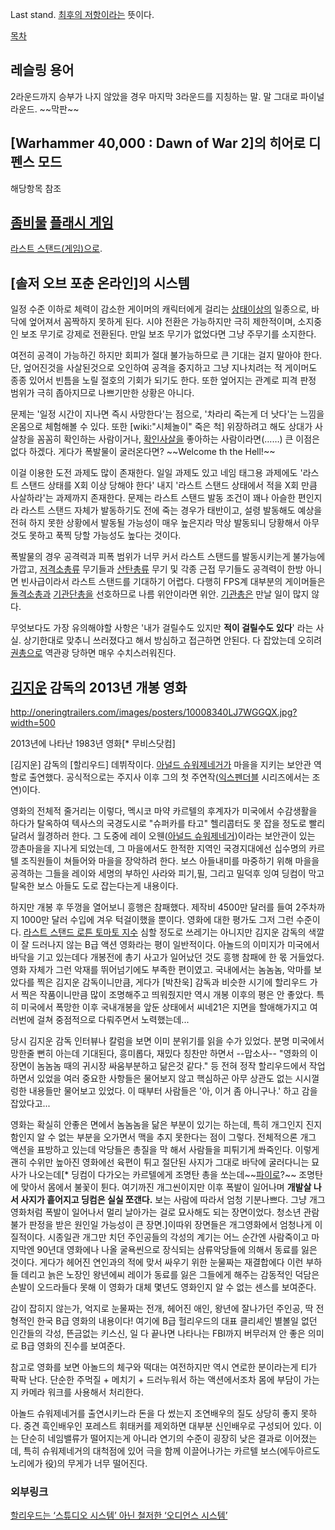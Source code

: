Last stand. [[최후의 저항]]이라는 뜻이다.

[[목차]]

== 레슬링 용어 ==
2라운드까지 승부가 나지 않았을 경우 마지막 3라운드를 지칭하는 말. 말 그대로 파이널 라운드. ~~막판~~

== [Warhammer 40,000 : Dawn of War 2]의 히어로 디펜스 모드 ==
해당항목 참조

== [[좀비]]물 [[플래시 게임]] ==
[[라스트 스탠드(게임)]]으로.

== [솔저 오브 포춘 온라인]의 시스템 ==
일정 수준 이하로 체력이 감소한 게이머의 캐릭터에게 걸리는 [[상태이상]]의 일종으로, 바닥에 엎어져서 꼼짝하지 못하게 된다. 시야 전환은 가능하지만 극히 제한적이며, 소지중인 보조 무기로 강제로 전환된다. 만일 보조 무기가 없었다면 그냥 주무기를 소지한다.

여전히 공격이 가능하긴 하지만 회피가 절대 불가능하므로 큰 기대는 걸지 말아야 한다. 단, 엎어진것을 사살된것으로 오인하여 공격을 중지하고 그냥 지나치려는 적 게이머도 종종 있어서 빈틈을 노릴 절호의 기회가 되기도 한다. 또한 엎어지는 관계로 피격 판정 범위가 극히 좁아지므로 나쁘기만한 상황은 아니다. 

문제는 '일정 시간이 지나면 즉시 사망한다'는 점으로, '차라리 죽는게 더 낫다'는 느낌을 온몸으로 체험해볼 수 있다. 또한 [wiki:"시체놀이" 죽은 척] 위장하려고 해도 상대가 사살창을 꼼꼼히 확인하는 사람이거나, [[확인사살]]을 좋아하는 사람이라면(……) 큰 이점은 없다 하겠다. 게다가 폭발물이 굴러온다면? ~~Welcome th the Hell!~~

이걸 이용한 도전 과제도 많이 존재한다. 일일 과제도 있고 네임 태그용 과제에도 '라스트 스탠드 상태를 X회 이상 당해야 한다' 내지 '라스트 스탠드 상태에서 적을 X회 만큼 사살하라'는 과제까지 존재한다. 문제는 라스트 스탠드 발동 조건이 꽤나 아슬한 편인지라 라스트 스탠드 자체가 발동하기도 전에 죽는 경우가 태반이고, 설령 발동해도 예상을 전혀 하지 못한 상황에서 발동될 가능성이 매우 높은지라 막상 발동되니 당황해서 아무것도 못하고 푹찍 당할 가능성도 높다는 것이다.

폭발물의 경우 공격력과 피폭 범위가 너무 커서 라스트 스탠드를 발동시키는게 불가능에 가깝고, [[저격소총]]류 무기들과 [[산탄총]]류 무기 및 각종 근접 무기들도 공격력이 한방 아니면 빈사급이라서 라스트 스탠드를 기대하기 어렵다. 다행히 FPS계 대부분의 게이머들은 [[돌격소총]]과 [[기관단총]]을 선호하므로 나름 위안이라면 위안. [[기관총]]은 만날 일이 많지 않다.

무엇보다도 가장 유의해야할 사항은 '내가 걸릴수도 있지만 '''적이 걸릴수도 있다'''' 라는 사실. 상기한대로 맞추니 쓰러졌다고 해서 방심하고 접근하면 안된다. 다 잡았는데 오히려 [[권총]]으로 역관광 당하면 매우 수치스러워진다.

== [[김지운]] 감독의 2013년 개봉 영화 ==

http://oneringtrailers.com/images/posters/10008340LJ7WGGQX.jpg?width=500

{{{#!html
<iframe width="640" height="360" src="//www.youtube.com/embed/videoseries?list=PLkaqCQqLiiP7XisOf6wan5kuw0YTyodJE" frameborder="0" allowfullscreen></iframe>
}}}

2013년에 나타난 1983년 영화[* 무비스닷컴]

[김지운] 감독의 [할리우드] 데뷔작이다. [[아널드 슈워제네거]]가 마을을 지키는 보안관 역할로 출연했다. 공식적으로는 주지사 이후 그의 첫 주연작([[익스펜더블]] 시리즈에서는 조연)이다.

영화의 전체적 줄거리는 이렇다, 멕시코 마약 카르텔의 후계자가 미국에서 수감생활을 하다가 탈옥하여 텍사스의 국경도시로 "슈퍼카를 타고" 헬리콥터도 못 잡을 정도로 빨리 달려서 월경하러 한다. 그 도중에 레이 오웬([[아널드 슈워제네거]])이라는 보안관이 있는 깡촌마을을 지나게 되었는데, 그 마을에서도 한적한 지역인 국경지대에선 십수명의 카르텔 조직원들이 쳐들어와 마을을 장악하려 한다. 보스 아들내미를 마중하기 위해 마을을 공격하는 그들을 레이와 세명의 부하인 사라와 피기,필, 그리고 밀덕후 잉여 딩컴이 막고 탈옥한 보스 아들도 도로 잡는다는게 내용이다.

하지만 개봉 후 뚜껑을 열어보니 흥행은 참패했다. 제작비 4500만 달러를 들여 2주차까지 1000만 달러 수입에 겨우 턱걸이했을 뿐이다. 영화에 대한 평가도 그저 그런 수준이다. [http://www.rottentomatoes.com/m/last_stand_2013/ 라스트 스탠드 로튼 토마토 지수] 심할 정도로 쓰레기는 아니지만 김지운 감독의 색깔이 잘 드러나지 않는 B급 액션 영화라는 평이 일반적이다. 아놀드의 이미지가 미국에서 바닥을 기고 있는데다 개봉전에 총기 사고가 일어났던 것도 흥행 참패에 한 몫 거들었다. 영화 자체가 그런 악재를 뛰어넘기에도 부족한 편이였고. 국내에서는 놈놈놈, 악마를 보았다를 찍은 김지운 감독이니만큼, 게다가 [박찬욱] 감독과 비슷한 시기에 할리우드 가서 찍은 작품이니만큼 많이 조명해주고 띄워줬지만 역시 개봉 이후의 평은 안 좋았다. 특히 미국에서 폭망한 이후 국내개봉을 앞둔 상태에서 씨네21은 지면을 할애해가지고 여러번에 걸쳐 중점적으로 다뤄주면서 노력했는데...

당시 김지운 감독 인터뷰나 칼럼을 보면 이미 분위기를 읽을 수가 있었다.
분명 미국에서 망한줄 뻔히 아는데 기대된다, 흥미롭다, 재밌다 칭찬만 하면서 --맙소사-- "영화의 이 장면이 놈놈놈 때의 귀시장 싸움부분하고 닮은것 같다." 등 전혀 정작 할리우드에서 작업하면서 있었을 여러 중요한 사항들은 물어보지 않고 핵심하곤 아무 상관도 없는 시시껄렁한 내용들만 물어보고 있었다. 이 때부터 사람들은 '아, 이거 좀 아니구나.' 하고 감을 잡았다고...

영화는 확실히 안좋은 면에서 놈놈놈을 닮은 부분이 있기는 하는데, 특히 개그인지 진지함인지 알 수 없는 부분을 오가면서 맥을 추지 못한다는 점이 그렇다. 전체적으론 개그 액션을 표방하고 있는데 악당들은 총질을 막 해서 사람들을 피튀기게 쏴죽인다. 이렇게 괜히 수위만 높아진 영화에선 육편이 튀고 절단된 사지가 그대로 바닥에 굴러다니는 묘사가 나오는데[* 딩컴이 다가오는 카르텔에게 조명탄 총을 쏘는데~~[[파이로(팀 포트리스 2)|파이로]]?~~ 조명탄에 맞아서 몸에서 불꽃이 튄다. 여기까진 개그씬이지만 이후 폭발이 일어나며 '''개발살 나서 사지가 흩어지고 딩컴은 실실 쪼갠다.''' 보는 사람에 따라서 엄청 기분나쁘다. 그냥 개그영화처럼 폭발이 일어나서 멀리 날아가는 걸로 묘사해도 되는 장면이었다. 청소년 관람불가 판정을 받은 원인일 가능성이 큰 장면.]이따위 장면들은 개그영화에서 엄청나게 이질적이다. 시종일관 개그만 치던 주인공들의 각성의 계기는 어느 순간엔 사람죽이고 마지막엔 90년대 영화에나 나올 굴욕씬으로 장식되는 삼류악당들에 의해서 동료를 잃은 것이다. 게다가 헤어진 연인과의 적에 맞서 싸우기 위한 눈물짜는 재결합에다 이런 부하들 데리고 늙은 노장인 왕년에씨 레이가 동료를 잃은 그들에게 해주는 감동적인 덕담은 손발이 오드라들다 못해 이 영화가 대체 몇년도 영화인지 알 수 없는 센스를 보여준다. 

감이 잡히지 않는가, 억지로 눈물짜는 전개, 헤어진 애인, 왕년에 잘나가던 주인공, 딱 전형적인 한국 B급 영화의 내용이다! 여기에 B급 헐리우드의 대표 클리셰인 별볼일 없던 인간들의 각성, 뜬금없는 키스신, 일 다 끝나면 나타나는 FBI까지 버무러져 안 좋은 의미로 B급 영화의 진수를 보여준다.

참고로 영화를 보면 아놀드의 체구와 떡대는 여전하지만 역시 연로한 분이라는게 티가 팍팍 난다. 단순한 주먹질 + 메치기 + 드러누워서 하는 액션에서조차 몸에 부담이 가는지 카메라 워크를 사용해서 처리한다.

아놀드 슈워제네거를 출연시키느라 돈을 다 썼는지 조연배우의 질도 상당히 좋지 못하다. 중견 흑인배우인 포레스트 휘태커를 제외하면 대부분 신인배우로 구성되어 있다. 이는 단순히 네임밸류가 떨어지는게 아니라 연기의 수준이 굉장히 낮은 결과로 이어졌는데, 특히 슈워제네거의 대척점에 있어 극을 함께 이끌어나가는 카르텔 보스(에두아르도 노리에가 役)의 무게가 너무 떨어진다.
=== 외부링크 ===
[http://www.cine21.com/news/view/mag_id/71168 할리우드는 ‘스튜디오 시스템’ 아닌 철저한 ‘오디언스 시스템’]
